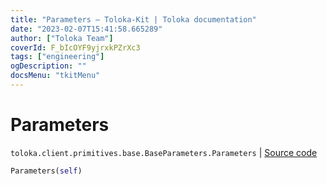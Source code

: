 ```yaml
---
title: "Parameters — Toloka-Kit | Toloka documentation"
date: "2023-02-07T15:41:58.665289"
author: ["Toloka Team"]
coverId: F_bIcOYF9yjrxkPZrXc3
tags: ["engineering"]
ogDescription: ""
docsMenu: "tkitMenu"
---
```


# Parameters
`toloka.client.primitives.base.BaseParameters.Parameters` | [Source code](https://github.com/Toloka/toloka-kit/blob/v1.1.3/src/client/primitives/base.py#L390)

```python
Parameters(self)
```